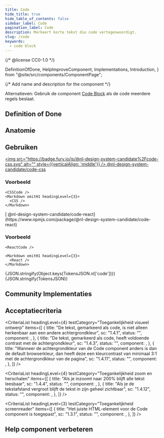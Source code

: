 ```yaml
---
title: Code
hide_title: true
hide_table_of_contents: false
sidebar_label: Code
pagination_label: Code
description: Markeert korte tekst die code vertegenwoordigt.
slug: /code
keywords:
  - code block
---
```


{/* @license CC0-1.0 */}

  DefinitionOfDone,
  HelpImproveComponent,
  Implementations,
  Introduction,
} from "@site/src/components/ComponentPage";




{/* Add name and description for the component */}


<Introduction component={component} headingLevel={1} description={description} />

<ComponentAliases component={component} />

Alternatieven: Gebruik de component [Code Block](/code-block) als de code meerdere regels beslaat.

## Definition of Done

<DefinitionOfDone component={component} headingLevel={3} />

## Anatomie

<ComponentAnatomy component={component} illustration={CodeIllustration} />

## Gebruiken

<Tabs>
  <TabItem value="css" label="CSS" default>

[<img src="https://badge.fury.io/js/@nl-design-system-candidate%2Fcode-css.svg" alt="" style={{verticalAlign: 'middle'}} /> @nl-design-system-candidate/code-css](https://www.npmjs.com/package/@nl-design-system-candidate/code-css)

### Voorbeeld

    <CSSCode />
    <Markdown omitH1 headingLevel={3}>
      <CSS />
    </Markdown>

  </TabItem>
  <TabItem value="react" label="React">
  [<img src="https://badge.fury.io/js/@nl-design-system-candidate%2Fcode-react.svg" alt="" style={{verticalAlign: 'middle'}} /> @nl-design-system-candidate/code-react](https://www.npmjs.com/package/@nl-design-system-candidate/code-react)
  
  ### Voorbeeld

    <ReactCode />

    <Markdown omitH1 headingLevel={3}>
      <React />
    </Markdown>

  </TabItem>
  <TabItem value="figma" label="Figma">
    <Markdown omitH1 headingLevel={3}>
      <Figma />
    </Markdown>
  </TabItem>

  <TabItem value="design tokens" label="Design Tokens">
    {JSON.stringify(Object.keys(TokensJSON.nl['code']))}
    {JSON.stringify(TokensJSON)}
  </TabItem>
</Tabs>

## Community Implementaties

<Implementations component={component} headingLevel={3} />

## Acceptatiecriteria

<AcIntro />

<CriteriaList
  headingLevel={4}
  testCategory="Toegankelijkheid visueel ontwerp"
  items={[
    {
      title: "De tekst, gemarkeerd als code, is niet alleen herkenbaar aan een andere achtergrondkleur",
      sc: "1.4.1",
      status: "",
      component: <Wcag141 />,
    },
    {
      title: "De tekst, gemarkeerd als code, heeft voldoende contrast met de achtergrondkleur",
      sc: "1.4.3",
      status: "",
      component: <Wcag143 />,
    },
    {
      title:
        "Wanneer de achtergrondkleur van de Code component anders is dan de default browserkleur, dan heeft deze een kleurcontrast van minimaal 3:1 met de achtergrondkleur van de pagina",
      sc: "1.4.11",
      status: "",
      component: <Wcag1411 />,
    },
  ]}
/>

<CriteriaList
  headingLevel={4}
  testCategory="Toegankelijkheid zoom en herschalen"
  items={[
    {
      title: "Als je inzoomt naar 200% blijft alle tekst leesbaar",
      sc: "1.4.4",
      status: "",
      component: <Wcag144 />,
    },
    {
      title: "Als je de tekstafstand vergroot blijft de tekst in zijn geheel zichtbaar",
      sc: "1.4.12",
      status: "",
      component: <Wcag1412 />,
    },
  ]}
/>

<CriteriaList
  headingLevel={3}
  testCategory="Toegankelijkheid screenreader"
  items={[
    {
      title: "Het juiste HTML-element voor de Code component is toegepast",
      sc: "1.3.1",
      status: "",
      component: <Wcag131 />,
    },
  ]}
/>

## Help component verbeteren

<HelpImproveComponent component={component} headingLevel={3} />
